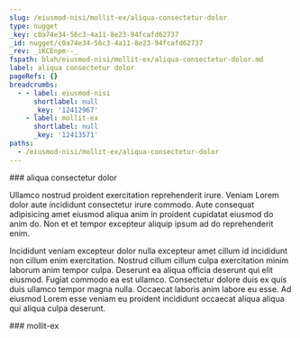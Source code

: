 ```yaml
---
slug: /eiusmod-nisi/mollit-ex/aliqua-consectetur-dolor
type: nugget
_key: c0a74e34-56c3-4a11-8e23-94fcafd62737
_id: nugget/c0a74e34-56c3-4a11-8e23-94fcafd62737
_rev: _iKCEnpm--_
fspath: blah/eiusmod-nisi/mollit-ex/aliqua-consectetur-dolor.md
label: aliqua consectetur dolor
pageRefs: {}
breadcrumbs:
  - - label: eiusmod-nisi
      shortlabel: null
      _key: '12412967'
    - label: mollit-ex
      shortlabel: null
      _key: '12413571'
paths:
  - /eiusmod-nisi/mollit-ex/aliqua-consectetur-dolor
---
```


<NuggetArea>
<Nugget slug="/eiusmod-nisi/mollit-ex/aliqua-consectetur-dolor" type="nugget" _key="c0a74e34-56c3-4a11-8e23-94fcafd62737" _id="nugget/c0a74e34-56c3-4a11-8e23-94fcafd62737" _rev="_iKCEnpm--_" fspath="blah/eiusmod-nisi/mollit-ex/aliqua-consectetur-dolor.md" label="aliqua consectetur dolor" paths="/eiusmod-nisi/mollit-ex/aliqua-consectetur-dolor">
<NuggetBody>
### aliqua consectetur dolor

Ullamco nostrud proident exercitation reprehenderit irure. Veniam Lorem dolor aute incididunt consectetur irure commodo. Aute consequat adipisicing amet eiusmod aliqua anim in proident cupidatat eiusmod do anim do. Non et et tempor excepteur aliquip ipsum ad do reprehenderit enim.

Incididunt veniam excepteur dolor nulla excepteur amet cillum id incididunt non cillum enim exercitation. Nostrud cillum cillum culpa exercitation minim laborum anim tempor culpa. Deserunt ea aliqua officia deserunt qui elit eiusmod. Fugiat commodo ea est ullamco. Consectetur dolore duis ex quis duis ullamco tempor magna nulla. Occaecat laboris anim labore eu esse. Ad eiusmod Lorem esse veniam eu proident incididunt occaecat aliqua aliqua qui aliqua culpa deserunt.

</NuggetBody>
<Breadcrumbs>
<Crumbs>
<Crumb _key="12412967" label="eiusmod-nisi" /><Crumb _key="12413571" label="mollit-ex" />
</Crumbs>
</Breadcrumbs>
</Nugget>

<NuggetsInbound>
</NuggetsInbound>
<NuggetsOutbound>
</NuggetsOutbound>
</NuggetArea>
<PassagesInbound>
<Passage direction="inbound" type="passage" _key="12413571" _id="passage/12413571" _rev="_iKCEnpm---" label="mollit-ex" passage="mollit-ex" fspath="blah/eiusmod-nisi/mollit-ex" paths="/eiusmod-nisi/mollit-ex" slug="/eiusmod-nisi/mollit-ex">
<NuggetBody>
### mollit-ex

</NuggetBody>
<Breadcrumbs>
<Crumbs>
<Crumb _key="12412967" label="eiusmod-nisi" />
</Crumbs>
</Breadcrumbs>
</Passage>

</PassagesInbound>
<PassagesOutbound>
</PassagesOutbound>